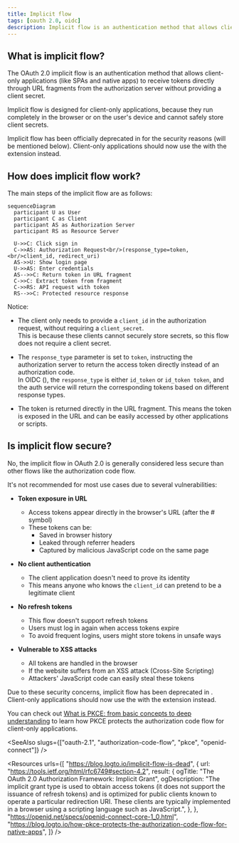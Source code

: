 ```yaml
---
title: Implicit flow
tags: [oauth 2.0, oidc]
description: Implicit flow is an authentication method that allows client-only applications (like SPAs and native apps) to receive tokens directly through URL fragments from the authorization server without providing a client secret.
---
```


## What is implicit flow?

The OAuth 2.0 implicit flow is an authentication method that allows client-only applications (like SPAs and native apps) to receive tokens directly through URL fragments from the authorization server without providing a client secret.

Implicit flow is designed for client-only applications, because they run completely in the browser or on the user's device and cannot safely store client secrets.

Implicit flow has been officially deprecated in <Ref slug="oauth-2.1" /> for the security reasons (will be mentioned below). Client-only applications should now use the <Ref slug="authorization-code-flow" /> with the <Ref slug="pkce" /> extension instead.

## How does implicit flow work?

The main steps of the implicit flow are as follows:

```mermaid
sequenceDiagram
  participant U as User
  participant C as Client
  participant AS as Authorization Server
  participant RS as Resource Server

  U->>C: Click sign in
  C->>AS: Authorization Request<br/>(response_type=token,<br/>client_id, redirect_uri)
  AS->>U: Show login page
  U->>AS: Enter credentials
  AS-->>C: Return token in URL fragment
  C->>C: Extract token from fragment
  C->>RS: API request with token
  RS-->>C: Protected resource response
```

Notice:

- The client only needs to provide a `client_id` in the authorization request, without requiring a `client_secret`.  
  This is because these clients cannot securely store secrets, so this flow does not require a client secret.

- The `response_type` parameter is set to `token`, instructing the authorization server to return the access token directly instead of an authorization code.  
  In OIDC (<Ref slug="openid-connect" />), the `response_type` is either `id_token` or `id_token token`, and the auth service will return the corresponding tokens based on different response types.

- The token is returned directly in the URL fragment. This means the token is exposed in the URL and can be easily accessed by other applications or scripts.

## Is implicit flow secure?

No, the implicit flow in OAuth 2.0 is generally considered less secure than other flows like the authorization code flow.

It's not recommended for most use cases due to several vulnerabilities:

- **Token exposure in URL**
   - Access tokens appear directly in the browser's URL (after the # symbol)
   - These tokens can be:
     - Saved in browser history
     - Leaked through referrer headers
     - Captured by malicious JavaScript code on the same page

- **No client authentication**
   - The client application doesn't need to prove its identity
   - This means anyone who knows the `client_id` can pretend to be a legitimate client

- **No refresh tokens**
   - This flow doesn't support refresh tokens
   - Users must log in again when access tokens expire
   - To avoid frequent logins, users might store tokens in unsafe ways

- **Vulnerable to XSS attacks**
   - All tokens are handled in the browser
   - If the website suffers from an XSS attack (Cross-Site Scripting)
   - Attackers' JavaScript code can easily steal these tokens

Due to these security concerns, implicit flow has been deprecated in <Ref slug="oauth-2.1" />. Client-only applications should now use the <Ref slug="authorization-code-flow" /> with the <Ref slug="pkce" /> extension instead.

You can check out [What is PKCE: from basic concepts to deep understanding](https://blog.logto.io/how-pkce-protects-the-authorization-code-flow-for-native-apps) to learn how PKCE protects the authorization code flow for client-only applications.

<SeeAlso
  slugs={["oauth-2.1", "authorization-code-flow", "pkce", "openid-connect"]}
/>

<Resources
  urls={[
    "https://blog.logto.io/implicit-flow-is-dead",
    {
      url: "https://tools.ietf.org/html/rfc6749#section-4.2",
      result: {
        ogTitle: "The OAuth 2.0 Authorization Framework: Implicit Grant",
        ogDescription:
          "The implicit grant type is used to obtain access tokens (it does not support the issuance of refresh tokens) and is optimized for public clients known to operate a particular redirection URI. These clients are typically implemented in a browser using a scripting language such as JavaScript.",
      },
    },
    "https://openid.net/specs/openid-connect-core-1_0.html",
    "https://blog.logto.io/how-pkce-protects-the-authorization-code-flow-for-native-apps",
  ]}
/>
